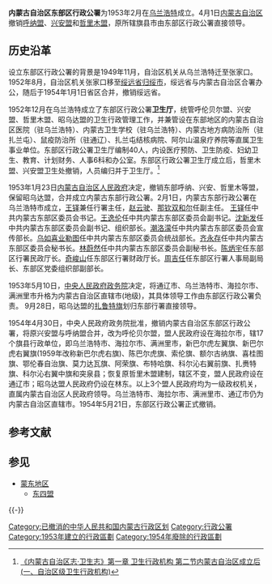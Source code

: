 '''内蒙古自治区东部区行政公署'''为1953年2月在[[乌兰浩特|乌兰浩特]]成立。4月1日[[内蒙古|内蒙古自治区]]撤销[[呼纳盟|呼纳盟]]、[[兴安盟|兴安盟]]和[[哲里木盟|哲里木盟]]，原所辖旗县市由东部区行政公署直接领导。
==历史沿革==
设立东部区行政公署的背景是1949年11月，自治区机关从乌兰浩特迁至张家口。1952年8月，自治区机关张家口移至[[绥远省|绥远省]][[归绥市|归绥市]]，绥远省与内蒙古自治区合署办公，随后于1954年1月1日省区合并，撤销绥远省。

1952年12月在乌兰浩特成立了东部区行政公署'''卫生厅'''，统管呼伦贝尔盟、兴安盟、哲里木盟、昭乌达盟的卫生行政管理工作，并兼管设在东部地区的内蒙古自治区医院（驻乌兰浩特）、内蒙古卫生学校（驻乌兰浩特）、内蒙古地方病防治所（驻扎兰屯）、鼠疫防治所（驻通辽）、扎兰屯结核病院、阿尔山温泉疗养院等直属卫生事业单位。东部区行政公署卫生厅编制40人，内设医疗预防、卫生防疫、妇幼卫生、教育、计划财务、人事6科和办公室。东部区行政公署卫生厅成立后，哲里木盟、兴安盟卫生处撤销，人员编归并于卫生厅。<ref>[http://www.nmwst.gov.cn/html/tslm/nmgzwsz/d1zwsxzjg/200903/23-12427.html   《内蒙古自治区志·卫生志》第一章 卫生行政机构 第二节内蒙古自治区成立后 (一、自治区级卫生行政机构)]{{dead link|date=2017年11月 |bot=InternetArchiveBot |fix-attempted=yes }}</ref>

1953年1月23日[[内蒙古自治区人民政府|内蒙古自治区人民政府]]决定，撤销东部呼纳、兴安、哲里木等盟，保留昭乌达盟，合并成立内蒙古东部行政公署。2月1日，内蒙古东部行政公署在乌兰浩特市成立，[[王铎|王铎]]兼任行署主任，[[赵云驶|赵云驶]]、[[那钦双和尔|那钦双和尔]]任副主任。 [[王铎|王铎]]任中共内蒙古东部区委员会书记。[[王逸伦|王逸伦]]任中共内蒙古东部区委员会副书记。[[沈新发|沈新发]]任中共内蒙古东部区委员会副书记、组织部长。[[潮洛濛|潮洛濛]]任中共内蒙古东部区委员会宣传部长。[[乌如喜业勒图|乌如喜业勒图]]任中共内蒙古东部区委员会统战部长。[[齐永存|齐永存]]任中共内蒙古东部区委员会秘书长。[[林蔚然|林蔚然]]任中共内蒙古东部区委员会副秘书长。[[陈炳宇|陈炳宇]]任东部区行署民政厅长。[[奇峻山|奇峻山]]任东部区行署财政厅长。[[周吉任|周吉任]]任东部区行署人事局副局长、东部区党委组织部副部长。

1953年5月10日，[[中央人民政府|中央人民政府]][[政务院|政务院]]决定，将通辽市、乌兰浩特市、海拉尔市、满洲里市升格为内蒙古自治区直辖市(地级)，其具体领导工作由东部区行政公署负责。 9月28日，昭乌达盟的[[扎鲁特旗|扎鲁特旗]]划归东部行署直接领导。 

1954年4月30日，中央人民政府政务院批准，撤销内蒙古自治区东部区行政公署，将原兴安盟与呼纳盟合并，改为呼伦贝尔盟，盟人民政府设在海拉尔市，辖17个旗县行政单位，即乌兰浩特市、海拉尔市、满洲里市，新巴尔虎左翼旗、新巴尔虎右翼旗(1959年改称新巴尔虎右旗)、陈巴尔虎旗、索伦旗、额尔古纳旗、喜桂图旗、鄂伦春自治旗、莫力达瓦旗、阿荣旗、布特哈旗、科尔沁右翼前旗、扎赉特旗、科尔沁右翼中旗和突泉县；恢复原哲里木盟建制，辖区不变，盟人民政府设在通辽市；昭乌达盟人民政府仍设在林东。以上3个盟人民政府均为一级政权机关，直属内蒙古自治区人民政府领导。乌兰浩特市、海拉尔市、满洲里市、通辽市仍为内蒙古自治区直辖市。1954年5月21日，东部区行政公署正式撤销。

== 参考文献 ==
{{Reflist}}

== 参见 ==
* [[蒙东地区|蒙东地区]]
** [[东四盟|东四盟]]

{{-}}
{{内蒙古盟建制的演变}}

[[Category:已撤消的中华人民共和国内蒙古行政区划|Category:已撤消的中华人民共和国内蒙古行政区划]]
[[Category:行政公署|Category:行政公署]]
[[Category:1953年建立的行政區劃|Category:1953年建立的行政區劃]]
[[Category:1954年廢除的行政區劃|Category:1954年廢除的行政區劃]]